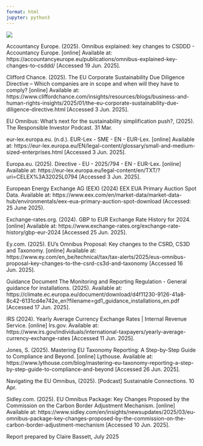 ```yaml
---
format: html
jupyter: python3
---
```


![](sources.png){fig-align="center"}

Accountancy Europe. (2025). Omnibus explained: key changes to CSDDD - Accountancy Europe. [online] Available at: https://accountancyeurope.eu/publications/omnibus-explained-key-changes-to-csddd/ [Accessed 19 Jun. 2025].

Clifford Chance. (2025). The EU Corporate Sustainability Due Diligence Directive – Which companies are in scope and when will they have to comply? [online] Available at: https://www.cliffordchance.com/insights/resources/blogs/business-and-human-rights-insights/2025/01/the-eu-corporate-sustainability-due-diligence-directive.html [Accessed 3 Jun. 2025].

EU Omnibus: What’s next for the sustainability simplification push?, (2025). The Responsible Investor Podcast. 31 Mar.

eur-lex.europa.eu. (n.d.). EUR-Lex - SME - EN - EUR-Lex. [online] Available at: https://eur-lex.europa.eu/EN/legal-content/glossary/small-and-medium-sized-enterprises.html [Accessed 3 Jun. 2025].

Europa.eu. (2025). Directive - EU - 2025/794 - EN - EUR-Lex. [online] Available at: https://eur-lex.europa.eu/legal-content/en/TXT/?uri=CELEX%3A32025L0794 [Accessed 3 Jun. 2025].

European Energy Exchange AG (EEX) (2024) EEX EUA Primary Auction Spot Data. Available at: https://www.eex.com/en/market-data/market-data-hub/environmentals/eex-eua-primary-auction-spot-download (Accessed: 25 June 2025). 

Exchange-rates.org. (2024). GBP to EUR Exchange Rate History for 2024. [online] Available at: https://www.exchange-rates.org/exchange-rate-history/gbp-eur-2024 [Accessed 25 Jun. 2025].

Ey.com. (2025). EU’s Omnibus Proposal: Key changes to the CSRD, CS3D and Taxonomy. [online] Available at: https://www.ey.com/en_be/technical/tax/tax-alerts/2025/eus-omnibus-proposal-key-changes-to-the-csrd-cs3d-and-taxonomy [Accessed 16 Jun. 2025].

Guidance Document The Monitoring and Reporting Regulation - General guidance for installations. (2025). Available at: https://climate.ec.europa.eu/document/download/d4f11230-9126-41a8-8c42-6131cd4e742e_en?filename=gd1_guidance_installations_en.pdf [Accessed 17 Jun. 2025].

IRS (2024). Yearly Average Currency Exchange Rates | Internal Revenue Service. [online] Irs.gov. Available at: https://www.irs.gov/individuals/international-taxpayers/yearly-average-currency-exchange-rates [Accessed 11 Jun. 2025].

Jones, S. (2025). Mastering EU Taxonomy Reporting: A Step-by-Step Guide to Compliance and Beyond. [online] Lythouse. Available at: https://www.lythouse.com/blog/mastering-eu-taxonomy-reporting-a-step-by-step-guide-to-compliance-and-beyond [Accessed 26 Jun. 2025].

Navigating the EU Omnibus, (2025). [Podcast] Sustainable Connections. 10 Apr.

Sidley.com. (2025). EU Omnibus Package: Key Changes Proposed by the Commission on the Carbon Border Adjustment Mechanism. [online] Available at: https://www.sidley.com/en/insights/newsupdates/2025/03/eu-omnibus-package-key-changes-proposed-by-the-commission-on-the-carbon-border-adjustment-mechanism [Accessed 10 Jun. 2025].


Report prepared by Claire Bassett, July 2025